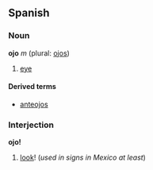==Spanish==
===Noun===
'''ojo''' ''m'' (plural: [[ojos]])

# [[eye]]

====Derived terms====
*[[anteojos]]

===Interjection===
'''ojo!'''

# [[look]]! (''used in signs in Mexico at least'')